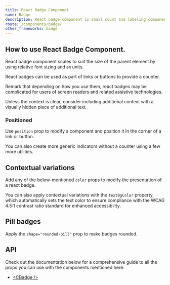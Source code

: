 ```yaml
---
title: React Badge Component
name: Badge
description: React badge component is small count and labeling component.
route: /components/badge/
other_frameworks: badge
---
```


## How to use React Badge Component.

React badge component scales to suit the size of the parent element by using relative font sizing and `em` units.

<ExampleSnippet component="BadgeExample" componentName="React Badge" />

React badges can be used as part of links or buttons to provide a counter.

<ExampleSnippet component="Badge2Example" componentName="React Badge" />

Remark that depending on how you use them, react badges may be complicated for users of screen readers and related assistive technologies.

Unless the context is clear, consider including additional context with a visually hidden piece of additional text.

<ExampleSnippet component="Badge3Example" componentName="React Badge" />

### Positioned

Use `position` prop to modify a component and position it in the corner of a link or button.

<ExampleSnippet component="BadgePositionedExample" componentName="React Badge" />

You can also create more generic indicators without a counter using a few more utilities.

<ExampleSnippet component="BadgePositioned2Example" componentName="React Badge" />

## Contextual variations

Add any of the below-mentioned `color` props to modify the presentation of a react badge.

<ExampleSnippet component="BadgeContextualVariations" componentName="React Badge" />

You can also apply contextual variations with the `textBgColor` property, which automatically sets the text color to ensure compliance with the WCAG 4.5:1 contrast ratio standard for enhanced accessibility.

<ExampleSnippet component="BadgeContextual2Variations" componentName="React Badge" />

## Pill badges

Apply the `shape="rounded-pill"` prop to make badges rounded.

<ExampleSnippet component="BadgePillExample" componentName="React Badge" />

## API

Check out the documentation below for a comprehensive guide to all the props you can use with the components mentioned here.

- [&lt;CBadge /&gt;](./api/#cbadge)
